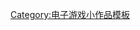 {{asbox
| image = Gamepad.svg
| pix = 32
| subject = [[交通工具模拟游戏]]
| qualifier =
| category = 交通工具模拟游戏小作品
| tempsort =
| name = Template:Vehicle-simulation-videogame-stub
}}<noinclude>
[[Category:电子游戏小作品模板]]
</noinclude>